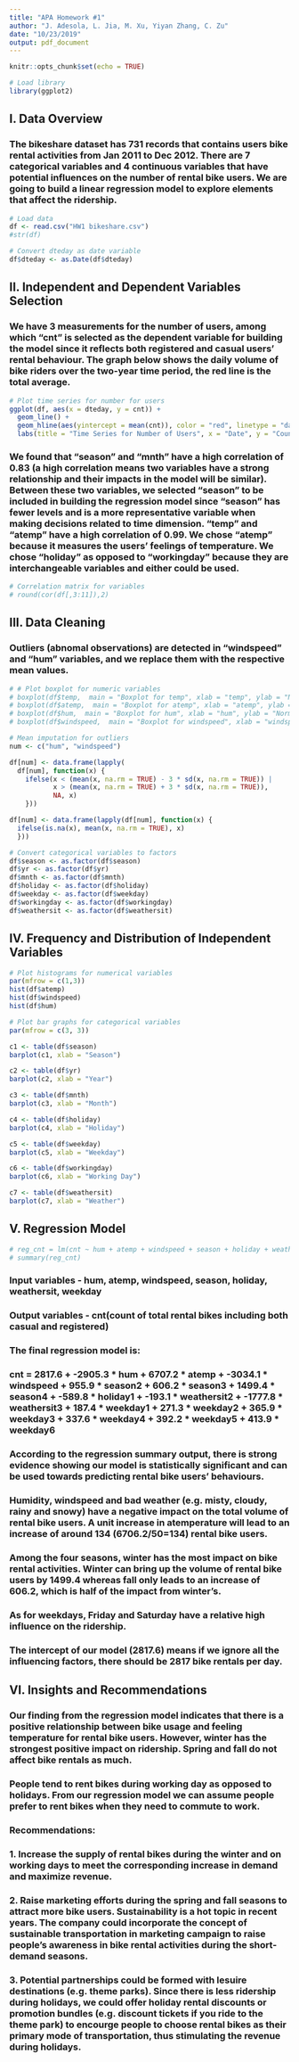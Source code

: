 ```yaml
---
title: "APA Homework #1"
author: "J. Adesola, L. Jia, M. Xu, Yiyan Zhang, C. Zu"
date: "10/23/2019"
output: pdf_document
---
```


```r
knitr::opts_chunk$set(echo = TRUE)
```

```r
# Load library
library(ggplot2)
```

## I. Data Overview
### The bikeshare dataset has 731 records that contains users bike rental activities from Jan 2011 to Dec 2012. There are 7 categorical variables and 4 continuous variables that have potential influences on the number of rental bike users. We are going to build a linear regression model to explore elements that affect the ridership. 
```r
# Load data
df <- read.csv("HW1 bikeshare.csv")
#str(df)

# Convert dteday as date variable
df$dteday <- as.Date(df$dteday)
```

## II. Independent and Dependent Variables Selection
### We have 3 measurements for the number of users, among which "cnt" is selected as the dependent variable for building the model since it reflects both registered and casual users' rental behaviour. The graph below shows the daily volume of bike riders over the two-year time period, the red line is the total average.
```r
# Plot time series for number for users
ggplot(df, aes(x = dteday, y = cnt)) +
  geom_line() +
  geom_hline(aes(yintercept = mean(cnt)), color = "red", linetype = "dashed", size = 1) +
  labs(title = "Time Series for Number of Users", x = "Date", y = "Count")
```

### We found that "season" and "mnth" have a high correlation of 0.83 (a high correlation means two variables have a strong relationship and their impacts in the model will be similar). Between these two variables, we selected "season" to be included in building the regression model since "season" has fewer levels and is a more representative variable when making decisions related to time dimension. "temp" and "atemp" have a high correlation of 0.99. We chose "atemp" because it measures the users' feelings of temperature. We chose "holiday" as opposed to "workingday" because they are interchangeable variables and either could be used.
```r
# Correlation matrix for variables
# round(cor(df[,3:11]),2)
```


## III. Data Cleaning
### Outliers (abnomal observations) are detected in "windspeed" and "hum" variables, and we replace them with the respective mean values.
```r
# # Plot boxplot for numeric variables
# boxplot(df$temp,  main = "Boxplot for temp", xlab = "temp", ylab = "Normalized value")
# boxplot(df$atemp,  main = "Boxplot for atemp", xlab = "atemp", ylab = "Normalized value")
# boxplot(df$hum,  main = "Boxplot for hum", xlab = "hum", ylab = "Normalized value")
# boxplot(df$windspeed,  main = "Boxplot for windspeed", xlab = "windspeed", ylab = "Normalized value")
```

```r
# Mean imputation for outliers
num <- c("hum", "windspeed")

df[num] <- data.frame(lapply(
  df[num], function(x) {
    ifelse(x < (mean(x, na.rm = TRUE) - 3 * sd(x, na.rm = TRUE)) | 
           x > (mean(x, na.rm = TRUE) + 3 * sd(x, na.rm = TRUE)), 
           NA, x)
    }))

df[num] <- data.frame(lapply(df[num], function(x) {
  ifelse(is.na(x), mean(x, na.rm = TRUE), x)
  }))
```

```r
# Convert categorical variables to factors
df$season <- as.factor(df$season)
df$yr <- as.factor(df$yr)
df$mnth <- as.factor(df$mnth)
df$holiday <- as.factor(df$holiday)
df$weekday <- as.factor(df$weekday)
df$workingday <- as.factor(df$workingday)
df$weathersit <- as.factor(df$weathersit)
```

## IV. Frequency and Distribution of Independent Variables
```r
# Plot histograms for numerical variables
par(mfrow = c(1,3))
hist(df$atemp)
hist(df$windspeed)
hist(df$hum)
```

```r
# Plot bar graphs for categorical variables
par(mfrow = c(3, 3))

c1 <- table(df$season)
barplot(c1, xlab = "Season")

c2 <- table(df$yr)
barplot(c2, xlab = "Year")

c3 <- table(df$mnth)
barplot(c3, xlab = "Month")

c4 <- table(df$holiday)
barplot(c4, xlab = "Holiday")

c5 <- table(df$weekday)
barplot(c5, xlab = "Weekday")

c6 <- table(df$workingday)
barplot(c6, xlab = "Working Day")

c7 <- table(df$weathersit)
barplot(c7, xlab = "Weather")
```

## V. Regression Model
```r
# reg_cnt = lm(cnt ~ hum + atemp + windspeed + season + holiday + weathersit + weekday, df)
# summary(reg_cnt)
```
### Input variables - hum, atemp, windspeed, season, holiday, weathersit, weekday
### Output variables - cnt(count of total rental bikes including both casual and registered)
### The final regression model is: 
### cnt = 2817.6 + -2905.3 * hum + 6707.2 * atemp + -3034.1 * windspeed + 955.9 * season2 + 606.2 * season3 + 1499.4 * season4 + -589.8 * holiday1 + -193.1 * weathersit2 + -1777.8 * weathersit3 + 187.4 * weekday1 + 271.3 * weekday2 + 365.9 * weekday3 + 337.6 * weekday4 + 392.2 * weekday5 + 413.9 * weekday6
### According to the regression summary output, there is strong evidence showing our model is statistically significant and can be used towards predicting rental bike users' behaviours. 
### Humidity, windspeed and bad weather (e.g. misty, cloudy, rainy and snowy) have a negative impact on the total volume of rental bike users. A unit increase in atemperature will lead to an increase of around 134 (6706.2/50=134) rental bike users.  
### Among the four seasons, winter has the most impact on bike rental activities. Winter can bring up the volume of rental bike users by 1499.4 whereas fall only leads to an increase of 606.2, which is half of the impact from winter's.
### As for weekdays, Friday and Saturday have a relative high influence on the ridership. 
### The intercept of our model (2817.6) means if we ignore all the influencing factors, there should be 2817 bike rentals per day.


## VI. Insights and Recommendations
### Our finding from the regression model indicates that there is a positive relationship between bike usage and feeling temperature for rental bike users. However, winter has the strongest positive impact on ridership. Spring and fall do not affect bike rentals as much. 
### People tend to rent bikes during working day as opposed to holidays. From our regression model we can assume people prefer to rent bikes when they need to commute to work. 

### Recommendations: 
### 1. Increase the supply of rental bikes during the winter and on working days to meet the corresponding increase in demand and maximize revenue. 
### 2. Raise marketing efforts during the spring and fall seasons to attract more bike users. Sustainability is a hot topic in recent years. The company could incorporate the concept of sustainable transportation in marketing campaign to raise people's awareness in bike rental activities during the short-demand seasons.
### 3. Potential partnerships could be formed with lesuire destinations (e.g. theme parks). Since there is less ridership during holidays, we could offer holiday rental discounts or promotion bundles (e.g. discount tickets if you ride to the theme park) to encourge people to choose rental bikes as their primary mode of transportation, thus stimulating the revenue during holidays.